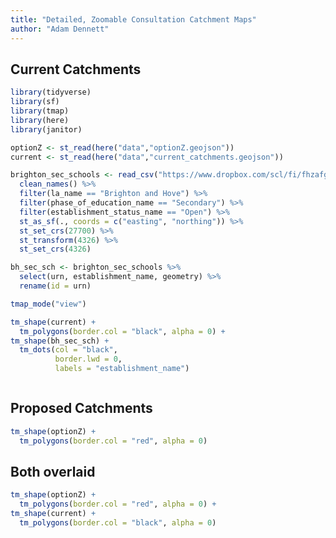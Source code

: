 ```yaml
---
title: "Detailed, Zoomable Consultation Catchment Maps"
author: "Adam Dennett"
---
```


## Current Catchments

```r
library(tidyverse)
library(sf)
library(tmap)
library(here)
library(janitor)

optionZ <- st_read(here("data","optionZ.geojson"))
current <- st_read(here("data","current_catchments.geojson"))

brighton_sec_schools <- read_csv("https://www.dropbox.com/scl/fi/fhzafgt27v30lmmuo084y/edubasealldata20241003.csv?rlkey=uorw43s44hnw5k9js3z0ksuuq&raw=1") %>% 
  clean_names() %>% 
  filter(la_name == "Brighton and Hove") %>% 
  filter(phase_of_education_name == "Secondary") %>% 
  filter(establishment_status_name == "Open") %>%
  st_as_sf(., coords = c("easting", "northing")) %>% 
  st_set_crs(27700) %>% 
  st_transform(4326) %>% 
  st_set_crs(4326)

bh_sec_sch <- brighton_sec_schools %>% 
  select(urn, establishment_name, geometry) %>%
  rename(id = urn)
```

```r


tmap_mode("view")

tm_shape(current) +
  tm_polygons(border.col = "black", alpha = 0) +
tm_shape(bh_sec_sch) +
  tm_dots(col = "black", 
          border.lwd = 0,
          labels = "establishment_name")



```

## Proposed Catchments

```r

tm_shape(optionZ) +
  tm_polygons(border.col = "red", alpha = 0)
```

## Both overlaid

```r
tm_shape(optionZ) +
  tm_polygons(border.col = "red", alpha = 0) +
tm_shape(current) +
  tm_polygons(border.col = "black", alpha = 0)
```
